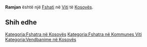 {{Fshat në Kosovës
 | Emri                = Ramjan
 | EmriAlt                = Done Ramnane,Donje Ramjane,Donje Ramnjane,Ramjan,Ramjan i Poshtem,Ramjan i Poshtëm,Ramjani,Ramjani i Poshtem,Ramjani i Poshtëm,Ramnjane,Доње Рамњане
 | Emri (Rasa dhanore) = 
 | Figura              = 
 | Shteti              = Kosovës
 | Komuna              = Viti
 | Kodi postar         = 
 | Sipërfaqja          = 

 | Popullsia           = 

 | Regj. i popullsisë  = 
 | Dend. e popullsisë  = 
 | Faqja zyrtare       = 
 <!--- Koordinatat ----> 
 | Gjerësia            = 42.37611
 | Gjatësia            = 21.31028
 | Lartësia            = 
}}
'''Ramjan''' është një [[Fshati]] në [[Viti]] të [[Kosovës]].

<!-- == Gjeografia == -->
<!-- == Historia == -->
<!-- == Demografia == -->
== Shih edhe ==
{{Komuna Viti}}
{{Kosovo-Administrata-Cung}}

[[Kategoria:Fshatra në Kosovës]]
[[Kategoria:Fshatra në Kommunes Viti]]
[[Kategoria:Vendbanime në Kosovës]]